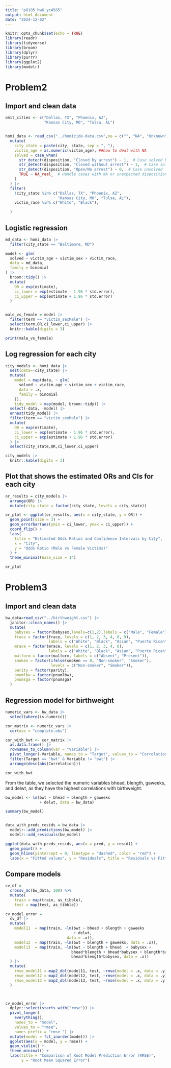 ```yaml
---
title: "p8105_hw6_yc4585"
output: html_document
date: "2024-12-02"
---
```


```r
knitr::opts_chunk$set(echo = TRUE)
library(readr)
library(tidyverse)
library(broom)
library(dplyr)
library(purrr)
library(ggplot2)
library(modelr)
```

# Problem2
## Import and clean data
```r
omit_cities <- c("Dallas, TX", "Phoenix, AZ", 
                 "Kansas City, MO", "Tulsa, AL")


homi_data <- read_csv("../homicide-data.csv",na = c("", "NA", "Unknown")) |> 
  mutate(
    city_state = paste(city, state, sep = ", "),
    victim_age = as.numeric(victim_age), ##how to deal with NA
    solved = case_when(
      str_detect(disposition, "Closed by arrest") ~ 1,  # Case solved by arrest
      str_detect(disposition, "Closed without arrest") ~ 1,  # Case solved without arrest
      str_detect(disposition, "Open/No arrest") ~ 0,  # Case unsolved
      TRUE ~ NA_real_  # Handle cases with NA or unexpected disposition values
    )
  ) |> 
  filter(
    !city_state %in% c("Dallas, TX", "Phoenix, AZ",
                       "Kansas City, MO", "Tulsa, AL"),
    victim_race %in% c("White", "Black"),

  )
```
## Logistic regression
```r
md_data <- homi_data |> 
  filter(city_state == "Baltimore, MD")

model <- glm(
  solved ~ victim_age + victim_sex + victim_race,
  data = md_data,
  family = binomial
) |>
  broom::tidy() |>
  mutate(
    OR = exp(estimate),
    ci_lower = exp(estimate - 1.96 * std.error), 
    ci_upper = exp(estimate + 1.96 * std.error)
  )


male_vs_female = model |> 
  filter(term == "victim_sexMale") |> 
  select(term,OR,ci_lower,ci_upper) |>
  knitr::kable(digits = 3)

print(male_vs_female)
```
## Log regression for each city
```r
city_models <- homi_data |> 
  nest(data=-city_state) |> 
  mutate(
    model = map(data, ~ glm(
      solved ~ victim_age + victim_sex + victim_race, 
      data = .x, 
      family = binomial
    )), 
    tidy_model = map(model, broom::tidy)) |>
  select(-data, -model) |>  
  unnest(tidy_model) |>  
  filter(term == "victim_sexMale") |>  
  mutate(
    OR = exp(estimate),
    ci_lower = exp(estimate - 1.96 * std.error), 
    ci_upper = exp(estimate + 1.96 * std.error)
  ) |>
  select(city_state,OR,ci_lower,ci_upper)

city_models |>
  knitr::kable(digits = 3)

```
## Plot that shows the estimated ORs and CIs for each city
```r
or_results = city_models |> 
  arrange(OR) |>  
  mutate(city_state = factor(city_state, levels = city_state)) 

or_plot <- ggplot(or_results, aes(x = city_state, y = OR)) +
  geom_point(size = 3) +  
  geom_errorbar(aes(ymin = ci_lower, ymax = ci_upper)) +  
  coord_flip() + 
  labs(
    title = "Estimated Odds Ratios and Confidence Intervals by City",
    x = "City",
    y = "Odds Ratio (Male vs Female Victims)"
  ) +
  theme_minimal(base_size = 14)

or_plot
```
# Problem3
## Import and clean data
```r
bw_data=read_csv("../birthweight.csv") |>
  janitor::clean_names() |>
  mutate(
    babysex = factor(babysex,levels=c(1,2),labels = c("Male", "Female")),
    frace = factor(frace, levels = c(1, 2, 3, 4, 8, 9), 
                   labels = c("White", "Black", "Asian", "Puerto Rican", "Other", "Unknown")),
    mrace = factor(mrace, levels = c(1, 2, 3, 4, 8), 
                   labels = c("White", "Black", "Asian", "Puerto Rican", "Other")),
    malform = factor(malform, labels = c("Absent", "Present")),
    smoken = factor(ifelse(smoken == 0, "Non-smoker", "Smoker"),
                    levels = c("Non-smoker", "Smoker")),
    parity = factor(parity),  
    pnumlbw = factor(pnumlbw),
    pnumsga = factor(pnumsga)
  )
```
## Regression model for birthweight
```r
numeric_vars <- bw_data |>
  select(where(is.numeric)) 

cor_matrix <- numeric_vars |>
  cor(use = "complete.obs") 

cor_with_bwt <- cor_matrix |>
  as.data.frame() |>
  rownames_to_column(var = "Variable") |>
  pivot_longer(-Variable, names_to = "Target", values_to = "Correlation") |>
  filter(Target == "bwt" & Variable != "bwt") |>
  arrange(desc(abs(Correlation))) 

cor_with_bwt

```
From the table, we selected the numeric variables bhead, blength, gaweeks, and delwt, as they have the highest correlations with birthweight.
```r
bw_model <- lm(bwt ~ bhead + blength + gaweeks
               + delwt, data = bw_data)

summary(bw_model)


data_with_preds_resids = bw_data |>
  modelr::add_predictions(bw_model) |>
  modelr::add_residuals(bw_model)

ggplot(data_with_preds_resids, aes(x = pred, y = resid)) +
  geom_point() +
  geom_hline(yintercept = 0, linetype = "dashed", color = "red") +
  labs(x = "Fitted values", y = "Residuals", title = "Residuals vs Fitted values plot")
```
## Compare models
```r
cv_df =
  crossv_mc(bw_data, 100) %>% 
  mutate(
    train = map(train, as_tibble),
    test = map(test, as_tibble))

cv_model_error = 
  cv_df |>
  mutate(
    model11  = map(train, ~lm(bwt ~ bhead + blength + gaweeks
                              + delwt, 
                           data = .x)),
    model12  = map(train, ~lm(bwt ~ blength + gaweeks, data = .x)),
    model13  = map(train, ~lm(bwt ~ blength + bhead  + babysex + 
                             bhead*blength + bhead*babysex + blength*babysex + 
                             bhead*blength*babysex, data = .x))
  ) |>
  mutate(
    rmse_model11 = map2_dbl(model11, test, ~rmse(model = .x, data = .y)),
    rmse_model12 = map2_dbl(model12, test, ~rmse(model = .x, data = .y)),
    rmse_model13 = map2_dbl(model13, test, ~rmse(model = .x, data = .y))
  )



cv_model_error |>
  dplyr::select(starts_with("rmse")) |>
  pivot_longer(
    everything(),
    names_to = "model",
    values_to = "rmse",
    names_prefix = "rmse_") |>
  mutate(model = fct_inorder(model)) |>
  ggplot(aes(x = model, y = rmse)) + 
  geom_violin() +
  theme_minimal() +
  labs(title = "Comparison of Root Model Prediction Error (RMSE)", 
       y = "Root Mean Squared Error")

```

